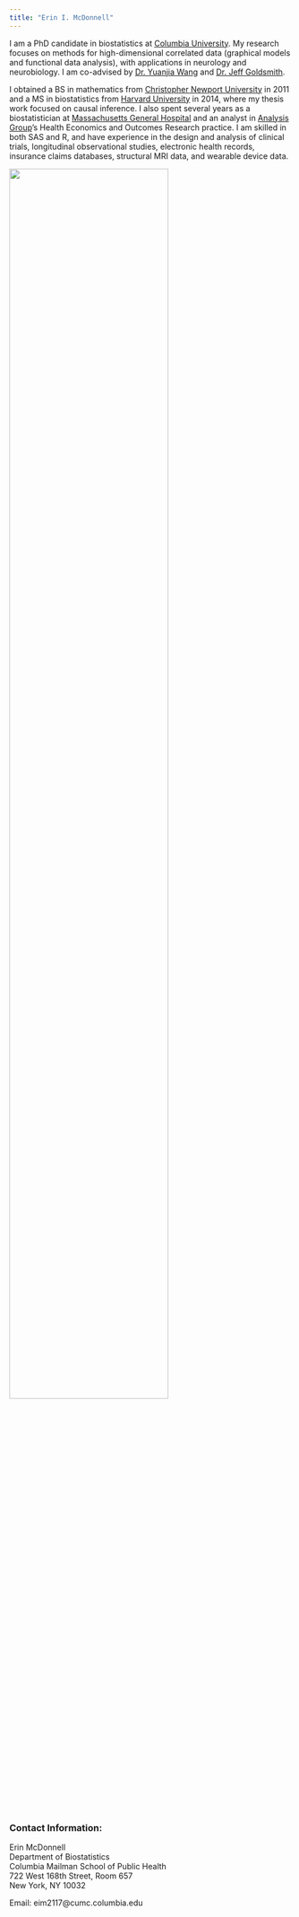 ```yaml
---
title: "Erin I. McDonnell"
---
```


I am a PhD candidate in biostatistics at [Columbia University](https://www.mailman.columbia.edu/academics/departments/biostatistics). My research focuses on methods for high-dimensional correlated data (graphical models and functional data analysis), with applications in neurology and neurobiology. I am co-advised by [Dr. Yuanjia Wang](https://www.mailman.columbia.edu/people/our-faculty/yw2016) and [Dr. Jeff Goldsmith](http://jeffgoldsmith.com/).

I obtained a BS in mathematics from [Christopher Newport University](http://cnu.edu/) in 2011 and a MS in biostatistics from [Harvard University](https://www.hsph.harvard.edu/biostatistics/) in 2014, where my thesis work focused on causal inference. I also spent several years as a biostatistician at [Massachusetts General Hospital](http://hedwig.mgh.harvard.edu/biostatistics/) and an analyst in [Analysis Group](http://www.analysisgroup.com/practices/health-care/health-economics-outcomes-research-heor/)'s Health Economics and Outcomes Research practice. I am skilled in both SAS and R, and have experience in the design and analysis of clinical trials, longitudinal observational studies, electronic health records, insurance claims databases, structural MRI data, and wearable device data. 

<img src="images/DSC_2672_2.jpg" style="width:75%">

### Contact Information:

Erin McDonnell  
Department of Biostatistics  
Columbia Mailman School of Public Health  
722 West 168th Street, Room 657  
New York, NY 10032

Email: eim2117@cumc.columbia.edu

